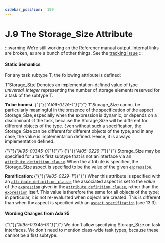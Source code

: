 ---
sidebar_position:  199
---

# J.9  The Storage_Size Attribute

:::warning
We're still working on the Reference manual output.  Internal links are broken,
as are a bunch of other things.
See the [tracking issue](https://github.com/ada-lang-io/ada-lang-io/issues/20)
:::



#### Static Semantics

<p>For any task subtype T, the following attribute is defined: </p>
<p>T'Storage_Size Denotes an implementation-defined value of type <em>universal_integer</em> representing the number of storage elements reserved for a task of the subtype T. </p>
<p><strong>To be honest: </strong>{"{"}<em>{"AI05-0229-1"}</em>{"}"} T'Storage_Size cannot be particularly meaningful in the presence of the specification of the aspect Storage_Size, especially when the expression is dynamic, or depends on a discriminant of the task, because the Storage_Size will be different for different objects of the type. Even without such a specification, the Storage_Size can be different for different objects of the type, and in any case, the value is implementation defined. Hence, it is always implementation defined. </p>
<p>{"{"}<em>{"AI95-00345-01"}</em>{"}"} {"{"}<em>{"AI05-0229-1"}</em>{"}"} Storage_Size may be specified for a task first subtype that is not an interface via an <code><a href="./AA-13.3#S0349">attribute_definition_clause</a></code>. When the attribute is specified, the Storage_Size aspect is specified to be the value of the given <code><a href="./AA-4.4#S0132">expression</a></code>. </p>
<p><strong>Ramification: </strong>{"{"}<em>{"AI05-0229-1"}</em>{"}"} When this attribute is specified with an <code><a href="./AA-13.3#S0349">attribute_definition_clause</a></code>, the associated aspect is set to the <em>value</em> of the <code><a href="./AA-4.4#S0132">expression</a></code> given in the <code><a href="./AA-13.3#S0349">attribute_definition_clause</a></code>, rather than the <code><a href="./AA-4.4#S0132">expression</a></code> itself. This value is therefore the same for all objects of the type; in particular, it is not re-evaluated when objects are created. This is different than when the aspect is specified with an <code><a href="./AA-13.1#S0346">aspect_specification</a></code> (see 13.3). </p>

#### Wording Changes from Ada 95

<p>{"{"}<em>{"AI95-00345-01"}</em>{"}"} We don't allow specifying Storage_Size on task interfaces. We don't need to mention class-wide task types, because these cannot be a first subtype. </p>
